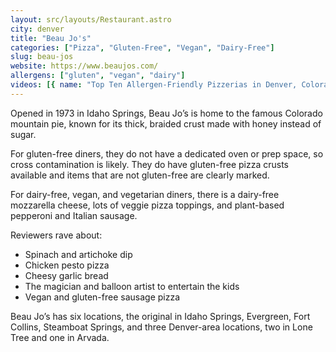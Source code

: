 ```yaml
---
layout: src/layouts/Restaurant.astro
city: denver
title: "Beau Jo's"
categories: ["Pizza", "Gluten-Free", "Vegan", "Dairy-Free"]
slug: beau-jos
website: https://www.beaujos.com/
allergens: ["gluten", "vegan", "dairy"]
videos: [{ name: "Top Ten Allergen-Friendly Pizzerias in Denver, Colorado", url: "https://www.youtube.com/watch?v=kRkhFcF2jg4" }]
---
```


Opened in 1973 in Idaho Springs, Beau Jo’s is home to the famous Colorado mountain pie, known for its thick, braided crust made with honey instead of sugar.

For gluten-free diners, they do not have a dedicated oven or prep space, so cross contamination is likely. They do have gluten-free pizza crusts available and items that are not gluten-free are clearly marked.

For dairy-free, vegan, and vegetarian diners, there is a dairy-free mozzarella cheese, lots of veggie pizza toppings, and plant-based pepperoni and Italian sausage.

Reviewers rave about:
* Spinach and artichoke dip
* Chicken pesto pizza
* Cheesy garlic bread
* The magician and balloon artist to entertain the kids
* Vegan and gluten-free sausage pizza

Beau Jo’s has six locations, the original in Idaho Springs, Evergreen, Fort Collins, Steamboat Springs, and three Denver-area locations, two in Lone Tree and one in Arvada.
